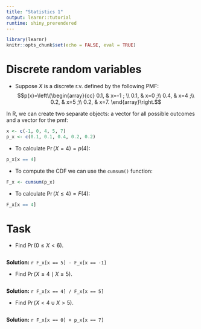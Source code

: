 ```yaml
---
title: "Statistics 1"
output: learnr::tutorial
runtime: shiny_prerendered
---
```


<script src="//yihui.name/js/math-code.js"></script>
<!-- Just one possible MathJax CDN below. You may use others. -->
<script async
  src="//mathjax.rstudio.com/latest/MathJax.js?config=TeX-MML-AM_CHTML">
</script>

```r
library(learnr)
knitr::opts_chunk$set(echo = FALSE, eval = TRUE)
```

# Discrete random variables

+ Suppose $X$ is a discrete r.v. defined by the following PMF:
$$p(x)=\left\{\begin{array}{cc}
0.1, & x=-1 ; \\
0.1, & x=0 ;\\
0.4, & x=4 ;\\
0.2, & x=5 ;\\
0.2, & x=7.
\end{array}\right.$$

In R, we can create two separate objects: a vector for all possible outcomes and a vector for the pmf:
```r
x <- c(-1, 0, 4, 5, 7)
p_x <- c(0.1, 0.1, 0.4, 0.2, 0.2)
```

+ To calculate $\Pr(X = 4) = p(4):$
```r
p_x[x == 4]
```

+ To compute the CDF we can use the `cumsum()` function:
```r
F_x <- cumsum(p_x)
```

+ To calculate $\Pr(X \le 4) = F(4):$
```r
F_x[x == 4]
```

# Task

+ Find $\Pr(0 \le X < 6).$
```r

```
**Solution:** `r F_x[x == 5] - F_x[x == -1]`

+ Find $\Pr(X \le 4 \mid X \le 5).$
```r

```
**Solution:** `r F_x[x == 4] / F_x[x == 5]`

+ Find $\Pr(X < 4 \cup X > 5).$
```r

```
**Solution:** `r F_x[x == 0] + p_x[x == 7]`
